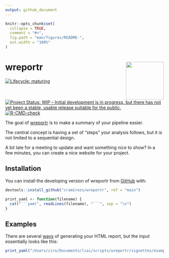 ```yaml
---
output: github_document
---
```


<!-- README.md is generated from README.Rmd. Please edit that file -->

```r
knitr::opts_chunk$set(
  collapse = TRUE,
  comment = "#>",
  fig.path = "man/figures/README-",
  out.width = "100%"
)
```

# wreportr <img src="man/figures/logo.png" align="right" width="120" />

<!-- badges: start -->
[![Lifecycle: maturing](https://img.shields.io/badge/lifecycle-maturing-blue.svg)](https://www.tidyverse.org/lifecycle/#maturing)
[![Project Status: WIP – Initial development is in progress, but there has not yet been a stable, usable release suitable for the public.](https://www.repostatus.org/badges/latest/wip.svg)](https://www.repostatus.org/#wip)
[![R-CMD-check](https://github.com/cramirezs/wreportr/workflows/R-CMD-check/badge.svg)](https://github.com/cramirezs/wreportr/actions)
<!-- badges: end -->

The goal of [wreportr](https://cramirezs.github.io/wreportr/index.html) is to
make a summary of your pipeline easier.

The central concept is having a set of "steps" your analysis follows,
but it is not limited to a sequential design.

A bit late for a meeting to update and want something nice to show?
In a few minutes, you can create a nice website for your project.

## Installation

You can install the developing version of wreportr from
[GitHub](https://github.com/cramirezs/wreportr) with:

```r
devtools::install_github("cramirezs/wreportr", ref = "main")
```

```r
print_yaml <- function(filename) {
  cat("```yaml", readLines(filename), "```", sep = "\n")
}
```

## Examples

There are several [ways](vignette/) of generating your HTML report,
but the input essentially looks like this:

```r
print_yaml("/Users/ciro/Documents/liai/scripts/wreportr/vignettes/example1.yaml")
```
